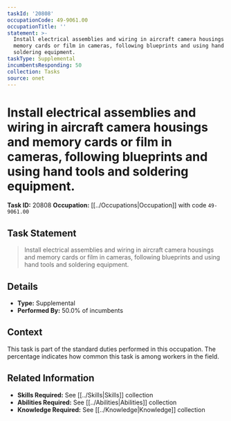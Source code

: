 ```yaml
---
taskId: '20808'
occupationCode: 49-9061.00
occupationTitle: ''
statement: >-
  Install electrical assemblies and wiring in aircraft camera housings and
  memory cards or film in cameras, following blueprints and using hand tools and
  soldering equipment.
taskType: Supplemental
incumbentsResponding: 50
collection: Tasks
source: onet
---
```

# Install electrical assemblies and wiring in aircraft camera housings and memory cards or film in cameras, following blueprints and using hand tools and soldering equipment.

**Task ID:** 20808
**Occupation:** [[../Occupations|Occupation]] with code `49-9061.00`

## Task Statement

> Install electrical assemblies and wiring in aircraft camera housings and memory cards or film in cameras, following blueprints and using hand tools and soldering equipment.

## Details

- **Type:** Supplemental
- **Performed By:** 50.0% of incumbents

## Context

This task is part of the standard duties performed in this occupation. The percentage indicates how common this task is among workers in the field.

## Related Information

- **Skills Required:** See [[../Skills|Skills]] collection
- **Abilities Required:** See [[../Abilities|Abilities]] collection
- **Knowledge Required:** See [[../Knowledge|Knowledge]] collection
